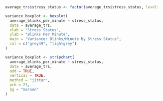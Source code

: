 ```r
  average_trs$stress_status <- factor(average_trs$stress_status, levels = c("unstressed", "stressed"))

  variance_boxplot <- boxplot(
    average_blinks_per_minute ~ stress_status,
    data = average_trs,
    xlab = "Stress Status",
    ylab = "Blinks Per Minute",
    main = "Variance: Blinks/Minute by Stress Status",
    col = c("grey49", "lightgrey")
  )

  variance_boxplot <- stripchart(
    average_blinks_per_minute ~ stress_status,
    data = average_trs,
    add = TRUE,
    vertical = TRUE,
    method = "jitter",
    pch = 21,
    bg = "maroon"
  )
```

